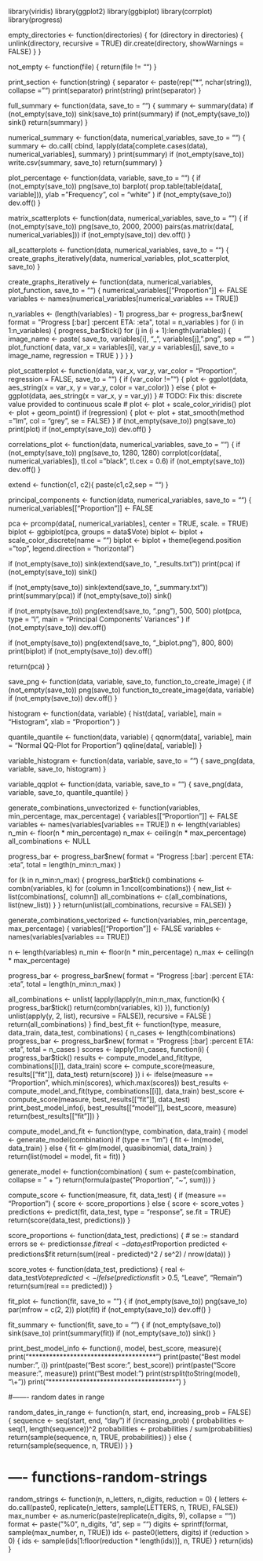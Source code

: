 library(viridis)
library(ggplot2)
library(ggbiplot)
library(corrplot)
library(progress)

empty_directories <- function(directories) {
  for (directory in directories) {
    unlink(directory, recursive = TRUE)
    dir.create(directory, showWarnings = FALSE)
  }
}

not_empty <- function(file) {
  return(file != "")
}

print_section <- function(string) {
  separator <- paste(rep("*", nchar(string)), collapse = "")
  print(separator)
  print(string)
  print(separator)
}

full_summary <- function(data, save_to = "") {
  summary <- summary(data)
  if (not_empty(save_to)) sink(save_to)
  print(summary)
  if (not_empty(save_to)) sink()
  return(summary)
}

numerical_summary <- function(data, numerical_variables, save_to = "") {
  summary <- do.call(
    cbind,
    lapply(data[complete.cases(data), numerical_variables], summary)
  )
  print(summary)
  if (not_empty(save_to)) write.csv(summary, save_to)
  return(summary)
}

plot_percentage <- function(data, variable, save_to = "") {
  if (not_empty(save_to)) png(save_to)
  barplot(
    prop.table(table(data[, variable])),
    ylab = "Frequency",
    col = "white"
  )
  if (not_empty(save_to)) dev.off()
}


matrix_scatterplots <- function(data, numerical_variables, save_to = "") {
  if (not_empty(save_to)) png(save_to, 2000, 2000)
  pairs(as.matrix(data[, numerical_variables]))
  if (not_empty(save_to)) dev.off()
}

all_scatterplots <- function(data, numerical_variables, save_to = "") {
  create_graphs_iteratively(data, numerical_variables, plot_scatterplot, save_to)
}

create_graphs_iteratively <- function(data,
                                      numerical_variables,
                                      plot_function,
                                      save_to = "") {
  numerical_variables[["Proportion"]] <- FALSE
  variables <- names(numerical_variables[numerical_variables == TRUE])
  
  n_variables <- (length(variables) - 1)
  progress_bar <- progress_bar$new(
    format = "Progress [:bar] :percent ETA: :eta",
    total = n_variables
  )
  for (i in 1:n_variables) {
    progress_bar$tick()
    for (j in (i + 1):length(variables)) {
      image_name <- paste(
        save_to,
        variables[i], "_",
        variables[j], ".png",
        sep = ""
      )
      plot_function(
        data,
        var_x = variables[i],
        var_y = variables[j],
        save_to = image_name,
        regression = TRUE
      )
    }
  }
}


plot_scatterplot <- function(data,
                             var_x,
                             var_y,
                             var_color = "Proportion",
                             regression = FALSE,
                             save_to = "") {
  if (var_color != "") {
    plot <- ggplot(data, aes_string(x = var_x, y = var_y, color = var_color))
  } else {
    plot <- ggplot(data, aes_string(x = var_x, y = var_y))
  }
  # TODO: Fix this: discrete value provided to continuous scale
  # plot <- plot + scale_color_viridis()
  plot <- plot + geom_point()
  if (regression) {
    plot <- plot + stat_smooth(method = "lm", col = "grey", se = FALSE)
  }
  if (not_empty(save_to)) png(save_to)
  print(plot)
  if (not_empty(save_to)) dev.off()
}

correlations_plot <- function(data, numerical_variables, save_to = "") {
  if (not_empty(save_to)) png(save_to, 1280, 1280)
  corrplot(cor(data[, numerical_variables]), tl.col = "black", tl.cex = 0.6)
  if (not_empty(save_to)) dev.off()
}

extend <- function(c1, c2){
  paste(c1,c2,sep = "")
}

principal_components <- function(data, numerical_variables, save_to = "") {
  numerical_variables[["Proportion"]] <- FALSE
  
  pca <- prcomp(data[, numerical_variables], center = TRUE, scale. = TRUE)
  biplot <- ggbiplot(pca, groups = data$Vote)
  biplot <- biplot + scale_color_discrete(name = "")
  biplot <- biplot + theme(legend.position = "top",
                           legend.direction = "horizontal")
  
  if (not_empty(save_to)) sink(extend(save_to, "_results.txt"))
  print(pca)
  if (not_empty(save_to)) sink()
  
  if (not_empty(save_to)) sink(extend(save_to, "_summary.txt"))
  print(summary(pca))
  if (not_empty(save_to)) sink()
  
  if (not_empty(save_to)) png(extend(save_to, ".png"), 500, 500)
  plot(pca, type = "l", main = "Principal Components' Variances" )
  if (not_empty(save_to)) dev.off()
  
  if (not_empty(save_to)) png(extend(save_to, "_biplot.png"), 800, 800)
  print(biplot)
  if (not_empty(save_to)) dev.off()
  
  return(pca)
}


save_png <- function(data, variable, save_to, function_to_create_image) {
  if (not_empty(save_to)) png(save_to)
  function_to_create_image(data, variable)
  if (not_empty(save_to)) dev.off()
}

histogram <- function(data, variable) {
  hist(data[, variable], main = "Histogram", xlab = "Proportion")
}

quantile_quantile <- function(data, variable) {
  qqnorm(data[, variable], main = "Normal QQ-Plot for Proportion")
  qqline(data[, variable])
}

variable_histogram <- function(data, variable, save_to = "") {
  save_png(data, variable, save_to, histogram)
}

variable_qqplot <- function(data, variable, save_to = "") {
  save_png(data, variable, save_to, quantile_quantile)
}

generate_combinations_unvectorized <- function(variables,
                                               min_percentage,
                                               max_percentage) {
  variables[["Proportion"]] <- FALSE
  variables                 <- names(variables[variables == TRUE])
  n                         <- length(variables)
  n_min                     <- floor(n * min_percentage)
  n_max                     <- ceiling(n * max_percentage)
  all_combinations          <- NULL
  
  progress_bar <- progress_bar$new(
    format = "Progress [:bar] :percent ETA: :eta",
    total = length(n_min:n_max)
  )
  
  for (k in n_min:n_max) {
    progress_bar$tick()
    combinations <- combn(variables, k)
    for (column in 1:ncol(combinations)) {
      new_list <- list(combinations[, column])
      all_combinations <- c(all_combinations, list(new_list))
    }
  }
  return(unlist(all_combinations, recursive = FALSE))
}

generate_combinations_vectorized <- function(variables,
                                             min_percentage,
                                             max_percentage) {
  variables[["Proportion"]] <- FALSE
  variables <- names(variables[variables == TRUE])
  
  n       <- length(variables)
  n_min   <- floor(n * min_percentage)
  n_max   <- ceiling(n * max_percentage)
  
  progress_bar <- progress_bar$new(
    format = "Progress [:bar] :percent ETA: :eta",
    total = length(n_min:n_max)
  )
  
  all_combinations <- unlist(
    lapply(lapply(n_min:n_max, function(k) {
      progress_bar$tick()
      return(combn(variables, k))
    }),
    function(y) unlist(apply(y, 2, list), recursive = FALSE)),
    recursive = FALSE
  )
  return(all_combinations)
}
find_best_fit <- function(type, measure, data_train, data_test, combinations) {
  n_cases <- length(combinations)
  progress_bar <- progress_bar$new(
    format = "Progress [:bar] :percent ETA: :eta",
    total = n_cases
  )
  scores <- lapply(1:n_cases, function(i) {
    progress_bar$tick()
    results <- compute_model_and_fit(type, combinations[[i]], data_train)
    score <- compute_score(measure, results[["fit"]], data_test)
    return(score)
  })
  i <- ifelse(measure == "Proportion", which.min(scores), which.max(scores))
  best_results <- compute_model_and_fit(type, combinations[[i]], data_train)
  best_score <- compute_score(measure, best_results[["fit"]], data_test)
  print_best_model_info(i, best_results[["model"]], best_score, measure)
  return(best_results[["fit"]])
}

compute_model_and_fit <- function(type, combination, data_train) {
  model <- generate_model(combination)
  if (type == "lm") {
    fit <- lm(model, data_train)
  } else {
    fit <- glm(model, quasibinomial, data_train)
  }
  return(list(model = model, fit = fit))
}

generate_model <- function(combination) {
  sum <- paste(combination, collapse = " + ")
  return(formula(paste("Proportion", "~", sum)))
}

compute_score <- function(measure, fit, data_test) {
  if (measure == "Proportion") {
    score <- score_proportions
  } else {
    score <- score_votes
  }
  predictions <- predict(fit, data_test, type = "response", se.fit = TRUE)
  return(score(data_test, predictions))
}

score_proportions <- function(data_test, predictions) {
  # se := standard errors
  se <- predictions$se.fit
  real <- data_test$Proportion
  predicted <- predictions$fit
  return(sum((real - predicted)^2 / se^2) / nrow(data))
}

score_votes <- function(data_test, predictions) {
  real <- data_test$Vote
  predicted <- ifelse(predictions$fit > 0.5, "Leave", "Remain")
  return(sum(real == predicted))
}

fit_plot <- function(fit, save_to = "") {
  if (not_empty(save_to)) png(save_to)
  par(mfrow = c(2, 2))
  plot(fit)
  if (not_empty(save_to)) dev.off()
}

fit_summary <- function(fit, save_to = "") {
  if (not_empty(save_to)) sink(save_to)
  print(summary(fit))
  if (not_empty(save_to)) sink()
}

print_best_model_info <- function(i, model, best_score, measure){
  print("*************************************")
  print(paste("Best model number:", i))
  print(paste("Best score:       ", best_score))
  print(paste("Score measure:    ", measure))
  print("Best model:")
  print(strsplit(toString(model), "\\+"))
  print("*************************************")
}


#------- random dates in range

random_dates_in_range <- function(n, start, end, increasing_prob = FALSE) {
  sequence <- seq(start, end, "day")
  if (increasing_prob) {
    probabilities <- seq(1, length(sequence))^2
    probabilities <- probabilities / sum(probabilities)
    return(sample(sequence, n, TRUE, probabilities))
  } else {
    return(sample(sequence, n, TRUE))
  }
}


# ---- functions-random-strings

random_strings <- function(n, n_letters, n_digits, reduction = 0) {
  letters <- do.call(paste0, replicate(n_letters, sample(LETTERS, n, TRUE), FALSE))
  max_number <- as.numeric(paste(replicate(n_digits, 9), collapse = ""))
  format <- paste("%0", n_digits, "d", sep = "")
  digits <- sprintf(format, sample(max_number, n, TRUE))
  ids <- paste0(letters, digits)
  if (reduction > 0) {
    ids <- sample(ids[1:floor(reduction * length(ids))], n, TRUE)
  }
  return(ids)
}
